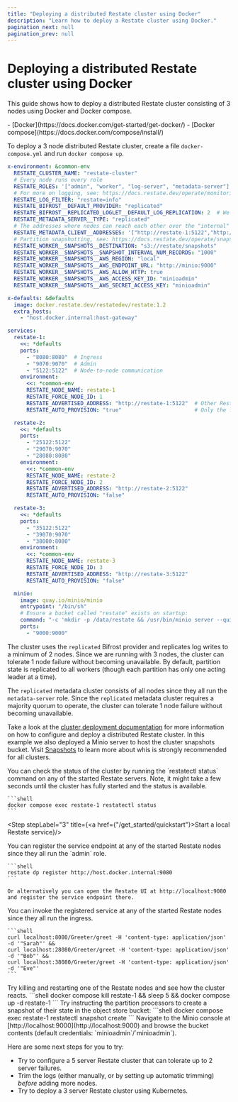 ```yaml
---
title: "Deploying a distributed Restate cluster using Docker"
description: "Learn how to deploy a Restate cluster using Docker."
pagination_next: null
pagination_prev: null
---
```



# Deploying a distributed Restate cluster using Docker

This guide shows how to deploy a distributed Restate cluster consisting of 3 nodes using Docker and Docker compose.

<Admonition type="note" title="Prerequisites">
    - [Docker](https://docs.docker.com/get-started/get-docker/)
    - [Docker compose](https://docs.docker.com/compose/install/)
</Admonition>

<Step stepLabel="1" title="Deploy the Restate cluster using Docker">

To deploy a 3 node distributed Restate cluster, create a file `docker-compose.yml` and run `docker compose up`.

```yaml docker-compose.yml
x-environment: &common-env
  RESTATE_CLUSTER_NAME: "restate-cluster"
  # Every node runs every role
  RESTATE_ROLES: '["admin", "worker", "log-server", "metadata-server"]'
  # For more on logging, see: https://docs.restate.dev/operate/monitoring/logging
  RESTATE_LOG_FILTER: "restate=info"
  RESTATE_BIFROST__DEFAULT_PROVIDER: "replicated"
  RESTATE_BIFROST__REPLICATED_LOGLET__DEFAULT_LOG_REPLICATION: 2  # We require minimum of 2 nodes to accept writes
  RESTATE_METADATA_SERVER__TYPE: "replicated"
  # The addresses where nodes can reach each other over the "internal" Docker Compose network
  RESTATE_METADATA_CLIENT__ADDRESSES: '["http://restate-1:5122","http://restate-2:5122","http://restate-3:5122"]'
  # Partition snapshotting, see: https://docs.restate.dev/operate/snapshots
  RESTATE_WORKER__SNAPSHOTS__DESTINATION: "s3://restate/snapshots"
  RESTATE_WORKER__SNAPSHOTS__SNAPSHOT_INTERVAL_NUM_RECORDS: "1000"
  RESTATE_WORKER__SNAPSHOTS__AWS_REGION: "local"
  RESTATE_WORKER__SNAPSHOTS__AWS_ENDPOINT_URL: "http://minio:9000"
  RESTATE_WORKER__SNAPSHOTS__AWS_ALLOW_HTTP: true
  RESTATE_WORKER__SNAPSHOTS__AWS_ACCESS_KEY_ID: "minioadmin"
  RESTATE_WORKER__SNAPSHOTS__AWS_SECRET_ACCESS_KEY: "minioadmin"

x-defaults: &defaults
  image: docker.restate.dev/restatedev/restate:1.2
  extra_hosts:
    - "host.docker.internal:host-gateway"

services:
  restate-1:
    <<: *defaults
    ports:
      - "8080:8080"  # Ingress
      - "9070:9070"  # Admin
      - "5122:5122"  # Node-to-node communication
    environment:
      <<: *common-env
      RESTATE_NODE_NAME: restate-1
      RESTATE_FORCE_NODE_ID: 1
      RESTATE_ADVERTISED_ADDRESS: "http://restate-1:5122"  # Other Restate nodes must be able to reach us using this address
      RESTATE_AUTO_PROVISION: "true"                       # Only the first node provisions the cluster

  restate-2:
    <<: *defaults
    ports:
      - "25122:5122"
      - "29070:9070"
      - "28080:8080"
    environment:
      <<: *common-env
      RESTATE_NODE_NAME: restate-2
      RESTATE_FORCE_NODE_ID: 2
      RESTATE_ADVERTISED_ADDRESS: "http://restate-2:5122"
      RESTATE_AUTO_PROVISION: "false"

  restate-3:
    <<: *defaults
    ports:
      - "35122:5122"
      - "39070:9070"
      - "38080:8080"
    environment:
      <<: *common-env
      RESTATE_NODE_NAME: restate-3
      RESTATE_FORCE_NODE_ID: 3
      RESTATE_ADVERTISED_ADDRESS: "http://restate-3:5122"
      RESTATE_AUTO_PROVISION: "false"

  minio:
    image: quay.io/minio/minio
    entrypoint: "/bin/sh"
    # Ensure a bucket called "restate" exists on startup:
    command: "-c 'mkdir -p /data/restate && /usr/bin/minio server --quiet /data'"
    ports:
      - "9000:9000"
```

The cluster uses the `replicated` Bifrost provider and replicates log writes to a minimum of 2 nodes.
Since we are running with 3 nodes, the cluster can tolerate 1 node failure without becoming unavailable.
By default, partition state is replicated to all workers (though each partition has only one acting leader at a time).

The `replicated` metadata cluster consists of all nodes since they all run the `metadata-server` role.
Since the `replicated` metadata cluster requires a majority quorum to operate, the cluster can tolerate 1 node failure without becoming unavailable.

Take a look at the [cluster deployment documentation](/deploy/server/cluster) for more information on how to configure and deploy a distributed Restate cluster.
In this example we also deployed a Minio server to host the cluster snapshots bucket. Visit [Snapshots](/operate/snapshots) to learn more about whis is strongly recommended for all clusters.
</Step>

<Step stepLabel="2" title="Check the cluster status">
    You can check the status of the cluster by running the `restatectl status` command on any of the started Restate servers.
    Note, it might take a few seconds until the cluster has fully started and the status is available.

    ```shell
    docker compose exec restate-1 restatectl status
    ```
</Step>

<Step stepLabel="3" title={<span><a href={"/get_started/quickstart"}>Start a local Restate service</a></span>}/>

<Step stepLabel="4" title="Register the service endpoint">
    You can register the service endpoint at any of the started Restate nodes since they all run the `admin` role.

    ```shell
    restate dp register http://host.docker.internal:9080
    ```

    Or alternatively you can open the Restate UI at http://localhost:9080 and register the service endpoint there.
</Step>

<Step stepLabel="5" title="Invoke the service">
    You can invoke the registered service at any of the started Restate nodes since they all run the ingress.

    ```shell
    curl localhost:8080/Greeter/greet -H 'content-type: application/json' -d '"Sarah"' &&
    curl localhost:28080/Greeter/greet -H 'content-type: application/json' -d '"Bob"' &&
    curl localhost:38080/Greeter/greet -H 'content-type: application/json' -d '"Eve"'
    ```
</Step>

<Step stepLabel="6" title="Kill and restart Restate servers">
    Try killing and restarting one of the Restate nodes and see how the cluster reacts.
    ```shell
    docker compose kill restate-1 &&
    sleep 5 &&
    docker compose up -d restate-1
    ```
</Step>

<Step stepLabel="7" title="Create snapshots">
    Try instructing the partition processors to create a snapshot of their state in the object store bucket:
    ```shell
    docker compose exec restate-1 restatectl snapshot create
    ```
    Navigate to the Minio console at [http://localhost:9000](http://localhost:9000) and browse the bucket contents (default credentials: `minioadmin`/`minioadmin`).
</Step>

<Step end={true} stepLabel="🎉" title="Congratulations, you managed to run your first distributed Restate cluster and simulated some failures!"/>


Here are some next steps for you to try:

- Try to configure a 5 server Restate cluster that can tolerate up to 2 server failures.
- Trim the logs (either manually, or by setting up automatic trimming) _before_ adding more nodes.
- Try to deploy a 3 server Restate cluster using Kubernetes.
